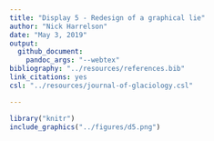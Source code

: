 ```yaml
---
title: "Display 5 - Redesign of a graphical lie"
author: "Nick Harrelson"
date: "May 3, 2019"
output: 
  github_document: 
    pandoc_args: "--webtex"
bibliography: "../resources/references.bib"
link_citations: yes
csl: "../resources/journal-of-glaciology.csl"

---
```



```r
library("knitr")
include_graphics("../figures/d5.png")
```

